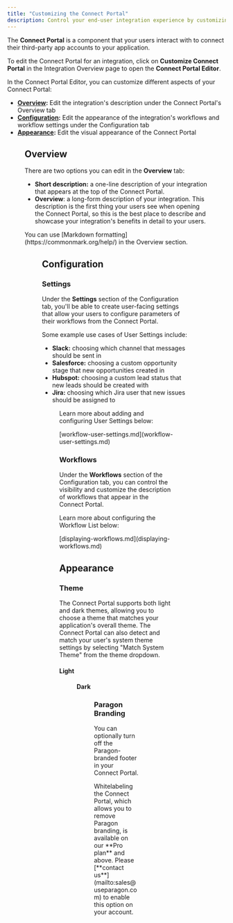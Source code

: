```yaml
---
title: "Customizing the Connect Portal"
description: Control your end-user integration experience by customizing Connect Portal.
---
```


The **Connect Portal** is a component that your users interact with to connect their third-party app accounts to your application.

To edit the Connect Portal for an integration, click on **Customize Connect Portal** in the Integration Overview page to open the **Connect Portal Editor**.

In the Connect Portal Editor, you can customize different aspects of your Connect Portal:

* [**Overview**](connect-portal-customization.md#overview)**:** Edit the integration's description under the Connect Portal's Overview tab
* [**Configuration**](connect-portal-customization.md#configuration)**:** Edit the appearance of the integration's workflows and workflow settings under the Configuration tab
* [**Appearance**](connect-portal-customization.md#appearance)**:** Edit the visual appearance of the Connect Portal

<Figure src="../.gitbook/assets/image (59).png" caption="" />

## Overview

There are two options you can edit in the **Overview** tab:

* **Short description:** a one-line description of your integration that appears at the top of the Connect Portal.
* **Overview**: a long-form description of your integration. This description is the first thing your users see when opening the Connect Portal, so this is the best place to describe and showcase your integration's benefits in detail to your users.

<Info>
You can use [Markdown formatting](https://commonmark.org/help/) in the Overview section.
</Info>

<Figure src="../.gitbook/assets/Using Markdown in Paragon Connect Portal (1).png" caption="" />

## Configuration

### Settings

Under the **Settings** section of the Configuration tab, you'll be able to create user-facing settings that allow your users to configure parameters of their workflows from the Connect Portal.

Some example use cases of User Settings include:

* **Slack:** choosing which channel that messages should be sent in
* **Salesforce:** choosing a custom opportunity stage that new opportunities created in
* **Hubspot:** choosing a custom lead status that new leads should be created with
* **Jira:** choosing which Jira user that new issues should be assigned to

<Figure src="../.gitbook/assets/image (76).png" caption="" />

Learn more about adding and configuring User Settings below:

<ContentRef url="workflow-user-settings.md">
[workflow-user-settings.md](workflow-user-settings.md)
</ContentRef>

### Workflows

Under the **Workflows** section of the Configuration tab, you can control the visibility and customize the description of workflows that appear in the Connect Portal.

Learn more about configuring the Workflow List below:

<ContentRef url="displaying-workflows.md">
[displaying-workflows.md](displaying-workflows.md)
</ContentRef>

## Appearance

### Theme

The Connect Portal supports both light and dark themes, allowing you to choose a theme that matches your application's overall theme. The Connect Portal can also detect and match your user's system theme settings by selecting "Match System Theme" from the theme dropdown.

#### Light

<Figure src="../.gitbook/assets/Paragon Connect Portal in Light Mode.png" caption="" />

#### Dark

<Figure src="../.gitbook/assets/Paragon Connect Portal in Dark Mode.png" caption="" />

### Paragon Branding

You can optionally turn off the Paragon-branded footer in your Connect Portal.

<Info>
Whitelabeling the Connect Portal, which allows you to remove Paragon branding, is available on our **Pro plan** and above. Please [**contact us**](mailto:sales@useparagon.com) to enable this option on your account.
</Info>

<Figure src="../.gitbook/assets/Whitelabelling the Connect Portal in Paragon Connect.gif" caption="" />